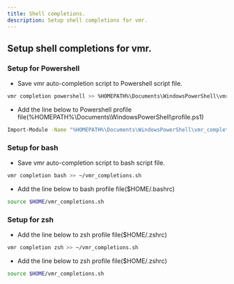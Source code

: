 ```yaml
---
title: Shell completions.
description: Setup shell completions for vmr.
---
```


## Setup shell completions for vmr.

### Setup for Powershell

- Save vmr auto-completion script to Powershell script file.

```bash
vmr completion powershell >> %HOMEPATH%\Documents\WindowsPowerShell\vmr_completions.ps1
```

- Add the line below to Powershell profile file(%HOMEPATH%\Documents\WindowsPowerShell\profile.ps1)

```bash
Import-Module -Name "%HOMEPATH%\Documents\WindowsPowerShell\vmr_completions.ps1"
```

### Setup for bash

- Save vmr auto-completion script to bash script file.

```bash
vmr completion bash >> ~/vmr_completions.sh
```

- Add the line below to bash profile file($HOME/.bashrc)

```bash
source $HOME/vmr_completions.sh
```

### Setup for zsh

- Add the line below to zsh profile file($HOME/.zshrc)

```bash
vmr completion zsh >> ~/vmr_completions.sh
```

- Add the line below to zsh profile file($HOME/.zshrc)

```bash
source $HOME/vmr_completions.sh
```
